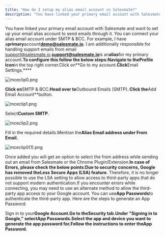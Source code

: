 ```yaml
---
title: "How do I setup my alias email account in Salesmate?"
description: "You have linked your primary email account with Salesmate and want to set up your email alias account to send emails through it. You can connect your"
---
```


You have linked your primary email account with Salesmate and want to set up your email alias account to send emails through it. You can connect your alias email account under SMTP & BCC. For example, I have a**primary**account**demo@salesmate.io**. I am additionally responsible for handling support emails from email support@salesmate.io.**support@salesmate.io**is an**alias**for my primary account.**To configure this follow the below steps:**Navigate to the**Profile Icon**in the top right corner.Click on**Go to my account.**Click**Email Settings.****

![mceclip0.png](./images/mceclip0-7.png)

**Click on**SMTP & BCC.**Head over to**Outbound Emails (SMTP)**. Click the**Add Email Account**button.

![mceclip1.png](./images/mceclip1-4.png)

Select**Custom SMTP.**

![mceclip2.png](./images/mceclip2-2.png)

Fill in the required details.Mention the**Alias Email address under From Email.**

![mceclip0(1).png](./images/mceclip01-3.png)

Once added you will get an option to select the from address while sending out an email from Salesmate or the Chrome Plugin/Extension.**In case of Errors, please check the below points:**Due to security concerns, Google has removed the**Less Secure Apps (LSA) feature**. Therefore, it is no longer possible to use the LSA setting to allow access to third-party apps that do not support modern authentication.If you encounter errors while connecting, you may need to use an alternate method to allow the third-party app access to your Google account. You can use**App Passwords**to authenticate the third-party app. Here are the steps to generate an App Password:

Sign in to your**Google Account.**Go to the**Security tab.**Under "**Signing in to Google,**" select**App Passwords.**Select the app and device you want to generate the app password for.Follow the instructions to enter the**App Password.**
